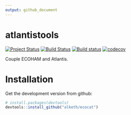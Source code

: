 ```yaml
---
output: github_document
---
```


<!-- README.md is generated from README.Rmd. Please edit that file -->

atlantistools
=============

[![Project Status](http://www.repostatus.org/badges/latest/active.svg)](http://www.repostatus.org/#active) [![Build Status](https://travis-ci.org/alketh/ecocat.png?branch=master)](https://travis-ci.org/alketh/ecocat) [![Build status](https://ci.appveyor.com/api/projects/status/github/alketh/ecocat?branch=master&svg=true)](https://ci.appveyor.com/project/alketh/ecocat) [![codecov](https://img.shields.io/codecov/c/github/alketh/ecocat.svg)](https://codecov.io/github/alketh/ecocat)

Couple ECOHAM and Atlantis.

Installation
============

Get the development version from github:

``` r
# install.packages(devtools)
devtools::install_github("alketh/ecocat")
```


